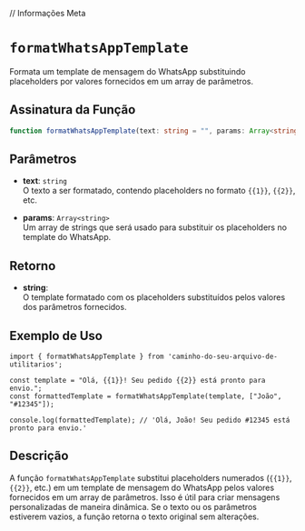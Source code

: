 
// Informações Meta
<Meta title="Functions/formatWhatsAppTemplate" />

# `formatWhatsAppTemplate`

Formata um template de mensagem do WhatsApp substituindo placeholders por valores fornecidos em um array de parâmetros.

## Assinatura da Função

```typescript
function formatWhatsAppTemplate(text: string = "", params: Array<string> = []): string;
```

## Parâmetros

- **text**: `string`  
  O texto a ser formatado, contendo placeholders no formato `{{1}}`, `{{2}}`, etc.

- **params**: `Array<string>`  
  Um array de strings que será usado para substituir os placeholders no template do WhatsApp.

## Retorno

- **string**:  
  O template formatado com os placeholders substituídos pelos valores dos parâmetros fornecidos.

## Exemplo de Uso

```tsx
import { formatWhatsAppTemplate } from 'caminho-do-seu-arquivo-de-utilitarios';

const template = "Olá, {{1}}! Seu pedido {{2}} está pronto para envio.";
const formattedTemplate = formatWhatsAppTemplate(template, ["João", "#12345"]);

console.log(formattedTemplate); // 'Olá, João! Seu pedido #12345 está pronto para envio.'
```

## Descrição

A função `formatWhatsAppTemplate` substitui placeholders numerados (`{{1}}`, `{{2}}`, etc.) em um template de mensagem do WhatsApp pelos valores fornecidos em um array de parâmetros. Isso é útil para criar mensagens personalizadas de maneira dinâmica. Se o texto ou os parâmetros estiverem vazios, a função retorna o texto original sem alterações.
